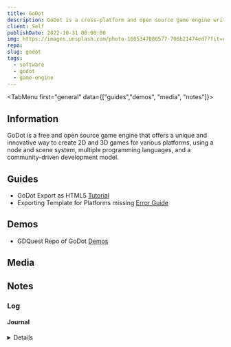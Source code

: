 ```yaml
---
title: GoDot
description: GoDot is a cross-platform and open source game engine written in GDScript, C# and C++.
client: Self
publishDate: 2022-10-31 00:00:00
img: https://images.unsplash.com/photo-1605347086577-706b21474ed7?fit=crop&w=1400&h=700&q=75
repo:
slug: godot
tags:
  - software
  - godot
  - game-engine
---
```



<MDXLayer title={frontmatter.title} description={frontmatter.description}>
<Widget img={frontmatter.img} skeleton={false}>
<MDXJS>

<TabMenu first="general" data={["guides","demos", "media", "notes"]}>

<TabData tail="block" data="general">

## Information

GoDot is a free and open source game engine that offers a unique and innovative way to create 2D and 3D games for various platforms, using a node and scene system, multiple programming languages, and a community-driven development model.

</TabData>

<TabData data="guides">

## Guides

- GoDot Export as HTML5 [Tutorial](https://docs.godotengine.org/en/stable/tutorials/export/exporting_for_web.html)
- Exporting Template for Platforms missing [Error Guide](https://godotengine.org/qa/65015/export-templates-for-this-platform-are-missing)

</TabData>

<TabData data="demos">

## Demos

- GDQuest Repo of GoDot [Demos](https://github.com/GDQuest/godot-demos)

</TabData>

<TabData data="media">

## Media

</TabData>

<TabData data="notes">

## Notes

### Log

#### Journal

<Details data="2023-04-16">Updated GoDot with tabs. </Details>

</TabData>
</TabMenu>

</MDXJS>
</Widget>
</MDXLayer>
